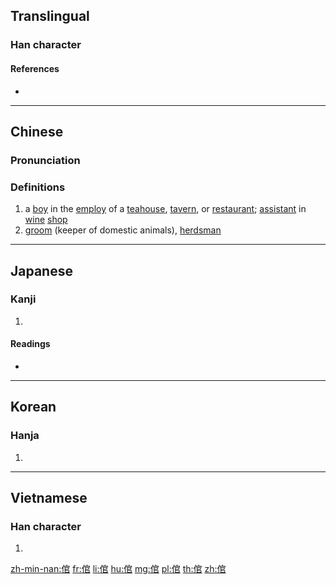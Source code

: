==Translingual==

===Han character===
{{Han char|rn=9|rad=人|as=08|sn=10|four=23277|canj=OJRR|ids=⿰亻官}}

====References====
* {{Han ref|kx=0107.180|dkj=00759|dj=0228.030|hdz=10184.040|uh=500C|ud=20492|bh=ADBE|bd=44478}}

----

==Chinese==
{{zh-forms}}

===Pronunciation===
{{zh-pron
|m=guān
|c=gun1
|mc=y
|oc=y
|ma=
|cat=n
}}

===Definitions===
# a [[boy]] in the [[employ]] of a [[teahouse]], [[tavern]], or [[restaurant]]; [[assistant]] in [[wine]] [[shop]]
# [[groom]] (keeper of domestic animals), [[herdsman]]

----

==Japanese==

===Kanji===
{{ja-kanji|grade=|rs=人08}}

# {{defn|lang=ja|sort=人08}}

====Readings====
* {{ja-readings|on=[[くわん]] (kuwan)|kun=[[とねり]] (toneri)}}

----

==Korean==

===Hanja===
{{ko-hanja|hangeul=관|rv=gwan|mr=kwan}}

# {{defn|lang=ko|sort=人08}}

----

==Vietnamese==

===Han character===
{{vi-hantu|[[quan]], [[quán]]|rs=人08}}

# {{defn|lang=vi}}

[[zh-min-nan:倌]]
[[fr:倌]]
[[li:倌]]
[[hu:倌]]
[[mg:倌]]
[[pl:倌]]
[[th:倌]]
[[zh:倌]]